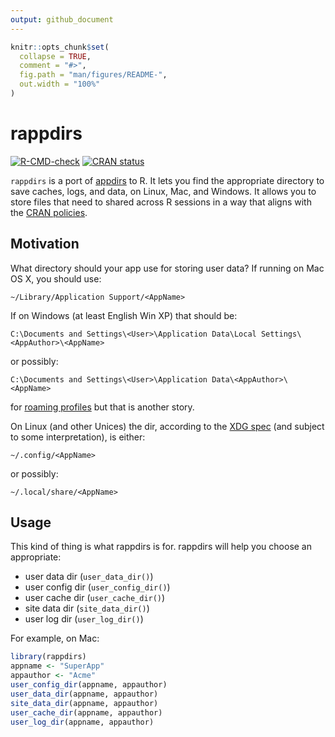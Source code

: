 ```yaml
---
output: github_document
---
```


<!-- README.md is generated from README.Rmd. Please edit that file -->

```r
knitr::opts_chunk$set(
  collapse = TRUE,
  comment = "#>",
  fig.path = "man/figures/README-",
  out.width = "100%"
)
```

# rappdirs

<!-- badges: start -->

[![R-CMD-check](https://github.com/r-lib/rappdirs/workflows/R-CMD-check/badge.svg)](https://github.com/r-lib/rappdirs/actions) [![CRAN status](https://www.r-pkg.org/badges/version/rappdirs)](https://CRAN.R-project.org/package=rappdirs)

<!-- badges: end -->

`rappdirs` is a port of [appdirs](https://github.com/ActiveState/appdirs) to R.
It lets you find the appropriate directory to save caches, logs, and data, on Linux, Mac, and Windows.
It allows you to store files that need to shared across R sessions in a way that aligns with the [CRAN policies](https://cran.r-project.org/web/packages/policies.html).

## Motivation

What directory should your app use for storing user data?
If running on Mac OS X, you should use:

    ~/Library/Application Support/<AppName>

If on Windows (at least English Win XP) that should be:

    C:\Documents and Settings\<User>\Application Data\Local Settings\<AppAuthor>\<AppName>

or possibly:

    C:\Documents and Settings\<User>\Application Data\<AppAuthor>\<AppName>

for [roaming profiles](https://learn.microsoft.com/en-us/previous-versions/windows/it-pro/windows-vista/cc766489(v=ws.10)) but that is another story.

On Linux (and other Unices) the dir, according to the [XDG spec](https://specifications.freedesktop.org/basedir-spec/basedir-spec-latest.html) (and subject to some interpretation), is either:

    ~/.config/<AppName>     

or possibly:

    ~/.local/share/<AppName>

## Usage

This kind of thing is what rappdirs is for.
rappdirs will help you choose an appropriate:

-   user data dir (`user_data_dir()`)
-   user config dir (`user_config_dir()`)
-   user cache dir (`user_cache_dir()`)
-   site data dir (`site_data_dir()`)
-   user log dir (`user_log_dir()`)

For example, on Mac:

```r
library(rappdirs)
appname <- "SuperApp"
appauthor <- "Acme"
user_config_dir(appname, appauthor)
user_data_dir(appname, appauthor)
site_data_dir(appname, appauthor)
user_cache_dir(appname, appauthor)
user_log_dir(appname, appauthor)
```
